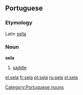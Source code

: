{{also|Sela}}
==Portuguese==

===Etymology===
Latin [[sella]]

===Noun===
'''sela'''

# [[saddle]]

[[Category:Portuguese nouns]]

[[el:sela]]
[[fr:sela]]
[[pt:sela]]
[[ru:sela]]
[[st:sela]]